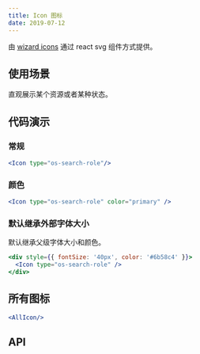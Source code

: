 ```yaml
---
title: Icon 图标
date: 2019-07-12
---
```

由 [wizard icons](https://github.com/xsky-fe/icons) 通过 react svg 组件方式提供。

## 使用场景
直观展示某个资源或者某种状态。

## 代码演示

### 常规
```jsx
<Icon type="os-search-role"/>
```

### 颜色
```jsx
<Icon type="os-search-role" color="primary" />
```
### 默认继承外部字体大小
默认继承父级字体大小和颜色。
```jsx
<div style={{ fontSize: '40px', color: '#6b58c4' }}>
  <Icon type="os-search-role" />
</div>
```

## 所有图标
```jsx previewOnly
<AllIcon/>
```

## API